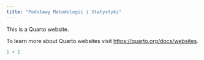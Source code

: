 ```yaml
---
title: "Podstawy Metodologii i Statystyki"
---
```


This is a Quarto website.

To learn more about Quarto websites visit <https://quarto.org/docs/websites>.

```r
1 + 1
```
